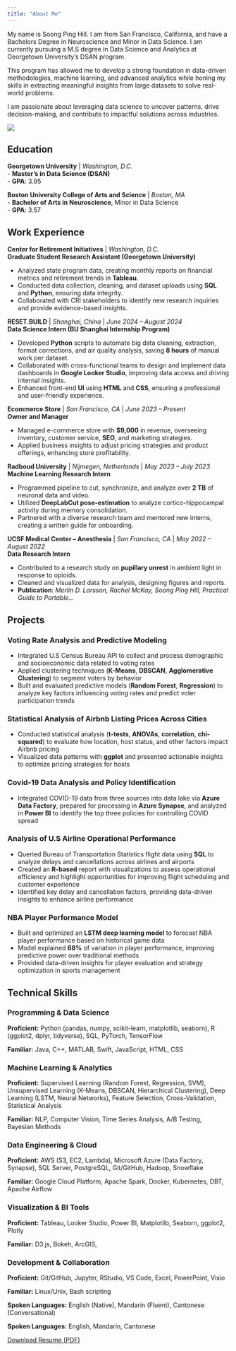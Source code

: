 ```yaml
---
title: "About Me"
---
```


::: {.grid}

::: {.g-col-6}
My name is Soong Ping Hill. I am from San Francisco, California, and have a Bachelors Degree in Neuroscience and Minor in Data Science. I am currently pursuing a M.S degree in Data Science and Analytics at Georgetown University's DSAN program. 

This program has allowed me to develop a strong foundation in data-driven methodologies, machine learning, and advanced analytics while honing my skills in extracting meaningful insights from large datasets to solve real-world problems.

I am passionate about leveraging data science to uncover patterns, drive decision-making, and contribute to impactful solutions across industries.
:::

::: {.g-col-6}
![](/headshot1.png)
:::

:::

## Education  

**Georgetown University** | *Washington, D.C.*  
- **Master’s in Data Science (DSAN)**  
- **GPA**: 3.95 

**Boston University College of Arts and Science** | *Boston, MA*  
- **Bachelor of Arts in Neuroscience**, Minor in Data Science  
- **GPA**: 3.57  

## Work Experience  

**Center for Retirement Initiatives** | *Washington, D.C.*  
**Graduate Student Research Assistant (Georgetown University)**  

- Analyzed state program data, creating monthly reports on financial metrics and retirement trends in **Tableau**.  
- Conducted data collection, cleaning, and dataset uploads using **SQL** and **Python**, ensuring data integrity.  
- Collaborated with CRI stakeholders to identify new research inquiries and provide evidence-based insights.  

**RESET.BUILD** | *Shanghai, China* | *June 2024 – August 2024*  
**Data Science Intern (BU Shanghai Internship Program)**  

- Developed **Python** scripts to automate big data cleaning, extraction, format corrections, and air quality analysis, saving **8 hours** of manual work per dataset.  
- Collaborated with cross-functional teams to design and implement data dashboards in **Google Looker Studio**, improving data access and driving internal insights.  
- Enhanced front-end **UI** using **HTML** and **CSS**, ensuring a professional and user-friendly experience.  

**Ecommerce Store** | *San Francisco, CA* | *June 2023 – Present*  
**Owner and Manager**  

- Managed e-commerce store with **$9,000** in revenue, overseeing inventory, customer service, **SEO**, and marketing strategies.  
- Applied business insights to adjust pricing strategies and product offerings, enhancing store profitability.  

**Radboud University** | *Nijmegen, Netherlands* | *May 2023 – July 2023*  
**Machine Learning Research Intern**  

- Programmed pipeline to cut, synchronize, and analyze over **2 TB** of neuronal data and video.  
- Utilized **DeepLabCut pose-estimation** to analyze cortico-hippocampal activity during memory consolidation.  
- Partnered with a diverse research team and mentored new interns, creating a written guide for onboarding.  

**UCSF Medical Center – Anesthesia** | *San Francisco, CA* | *May 2022 – August 2022*  
**Data Research Intern**  

- Contributed to a research study on **pupillary unrest** in ambient light in response to opioids.  
- Cleaned and visualized data for analysis, designing figures and reports.  
- **Publication**: *Merlin D. Larsson, Rachel McKay, Soong Ping Hill, Practical Guide to Portable...*  

## Projects

### **Voting Rate Analysis and Predictive Modeling**
* Integrated U.S Census Bureau API to collect and process demographic and socioeconomic data related to voting rates
* Applied clustering techniques (**K-Means**, **DBSCAN**, **Agglomerative Clustering**) to segment voters by behavior
* Built and evaluated predictive models (**Random Forest**, **Regression**) to analyze key factors influencing voting rates and predict voter participation trends

### **Statistical Analysis of Airbnb Listing Prices Across Cities**
* Conducted statistical analysis (**t-tests**, **ANOVAs**, **correlation**, **chi-squared**) to evaluate how location, host status, and other factors impact Airbnb pricing
* Visualized data patterns with **ggplot** and presented actionable insights to optimize pricing strategies for hosts

### **Covid-19 Data Analysis and Policy Identification**
* Integrated COVID-19 data from three sources into data lake via **Azure Data Factory**, prepared for processing in **Azure Synapse**, and analyzed in **Power BI** to identify the top three policies for controlling COVID spread

### **Analysis of U.S Airline Operational Performance**
* Queried Bureau of Transportation Statistics flight data using **SQL** to analyze delays and cancellations across airlines and airports
* Created an **R-based** report with visualizations to assess operational efficiency and highlight opportunities for improving flight scheduling and customer experience
* Identified key delay and cancellation factors, providing data-driven insights to enhance airline performance

### **NBA Player Performance Model**
* Built and optimized an **LSTM deep learning model** to forecast NBA player performance based on historical game data 
* Model explained **68%** of variation in player performance, improving predictive power over traditional methods
* Provided data-driven insights for player evaluation and strategy optimization in sports management
  
## Technical Skills

### **Programming & Data Science**
**Proficient:** Python (pandas, numpy, scikit-learn, matplotlib, seaborn), R (ggplot2, dplyr, tidyverse), SQL, PyTorch, TensorFlow

**Familiar:** Java, C++, MATLAB, Swift, JavaScript, HTML, CSS

### **Machine Learning & Analytics**
**Proficient:** Supervised Learning (Random Forest, Regression, SVM), Unsupervised Learning (K-Means, DBSCAN, Hierarchical Clustering), Deep Learning (LSTM, Neural Networks), Feature Selection, Cross-Validation, Statistical Analysis

**Familiar:** NLP, Computer Vision, Time Series Analysis, A/B Testing, Bayesian Methods

### **Data Engineering & Cloud**
**Proficient:** AWS (S3, EC2, Lambda), Microsoft Azure (Data Factory, Synapse), SQL Server, PostgreSQL, Git/GitHub, Hadoop, Snowflake

**Familiar:**  Google Cloud Platform, Apache Spark, Docker, Kubernetes, DBT, Apache Airflow

### **Visualization & BI Tools**
**Proficient:** Tableau, Looker Studio, Power BI, Matplotlib, Seaborn, ggplot2, Plotly

**Familiar:** D3.js, Bokeh, ArcGIS,

### **Development & Collaboration**
**Proficient:** Git/GitHub, Jupyter, RStudio, VS Code, Excel, PowerPoint, Visio

**Familiar:** Linux/Unix, Bash scripting

**Spoken Languages:** English (Native), Mandarin (Fluent), Cantonese (Conversational)

**Spoken Languages:** English, Mandarin, Cantonese

[Download Resume (PDF)](/Soong_Ping_Hill_Resume.pdf){.btn .btn-outline-primary .btn-sm}